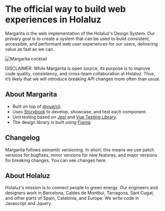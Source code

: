 

<Meta title="Introduction/Welcome"/>

# The official way to build web experiences in Holaluz

Margarita is the web implementation of the Holaluz's Design System. Our primary goal is to create a system that can be used to build consistent, accessible, and performant web user experiences for our users, delivering value as fast as we can.

![Margarita cocktail](images/margarita.png)

DISCLAIMER: While Margarita is open source, its purpose is to improve code quality, consistency, and cross-team collaboration at Holaluz. Thus, it’s likely that we will introduce breaking API changes more often than usual.

## **About Margarita**

- Built on top of [@vue/cli](https://cli.vuejs.org/).
- Uses [Storybook](https://github.com/storybooks/storybook) to develop, showcase, and test each component.
- Unit testing based on [Jest](https://jestjs.io/) and [Vue Testing Library](https://github.com/testing-library/vue-testing-library).
- The design library is built using [Figma](https://www.figma.com/file/7RhweKibaUnxX6WYBl7zKW/Design-System-Beta?node-id=12%3A3).

## Changelog

Margarita follows semantic versioning. In short, this means we use patch versions for bugfixes, minor versions for new features, and major versions for breaking changes. You can see changes here.

## About Holaluz

Holaluz's mission is to connect people to green energy. Our engineers and designers work in Barcelona, Caldes de Montbui, Tarragona, Sant Cugat, and other parts of Spain, Catalonia, and Europe. We write code in Javascript and Jquery.